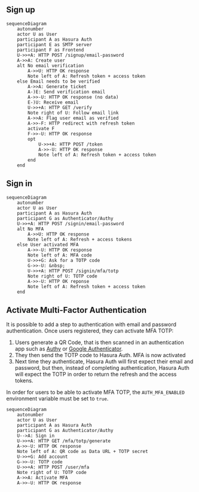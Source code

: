 ## Sign up

```mermaid
sequenceDiagram
	autonumber
	actor U as User
	participant A as Hasura Auth
	participant E as SMTP server
	participant F as Frontend
	U->>+A: HTTP POST /signup/email-password
	A->>A: Create user
	alt No email verification
		A->>U: HTTP OK response
		Note left of A: Refresh token + access token
	else Email needs to be verified
		A->>A: Generate ticket
		A-)E: Send verification email
		A->>-U: HTTP OK response (no data)
		E-)U: Receive email
		U->>+A: HTTP GET /verify
		Note right of U: Follow email link
		A->>A: Flag user email as verified
		A->>-F: HTTP redirect with refresh token
		activate F
		F->>-U: HTTP OK response
		opt
			U->>+A: HTTP POST /token
			A->>-U: HTTP OK response
			Note left of A: Refresh token + access token
		end
	end
```

## Sign in

```mermaid
sequenceDiagram
	autonumber
	actor U as User
	participant A as Hasura Auth
	participant G as Authenticator/Authy
	U->>+A: HTTP POST /signin/email-password
	alt No MFA
		A->>U: HTTP OK response
		Note left of A: Refresh + access tokens
	else User activated MFA
		A->>-U: HTTP OK response
		Note left of A: MFA code
		U->>+G: Ask for a TOTP code
		G->>-U: &nbsp;
		U->>+A: HTTP POST /signin/mfa/totp
		Note right of U: TOTP code
		A->>-U: HTTP OK reponse
		Note left of A: Refresh token + access token
	end
```

## Activate Multi-Factor Authentication

It is possible to add a step to authentication with email and password authentication. Once users registered, they can activate MFA TOTP:

1. Users generate a QR Code, that is then scanned in an authentication app such as [Authy](https://authy.com/) or [Google Authenticator](https://en.wikipedia.org/wiki/Google_Authenticator).
2. They then send the TOTP code to Hasura Auth. MFA is now activated
3. Next time they authenticate, Hasura Auth will first expect their email and password, but then, instead of completing authentication, Hasura Auth will expect the TOTP in order to return the refresh and the access tokens.

In order for users to be able to activate MFA TOTP, the `AUTH_MFA_ENABLED` environment variable must be set to `true`.

```mermaid
sequenceDiagram
	autonumber
	actor U as User
	participant A as Hasura Auth
	participant G as Authenticator/Authy
	U-->A: Sign in
	U->>+A: HTTP GET /mfa/totp/generate
	A->>-U: HTTP OK response
	Note left of A: QR code as Data URL + TOTP secret
	U->>+G: Add account
	G->>-U: TOTP code
	U->>+A: HTTP POST /user/mfa
	Note right of U: TOTP code
	A->>A: Activate MFA
	A->>-U: HTTP OK response
```
